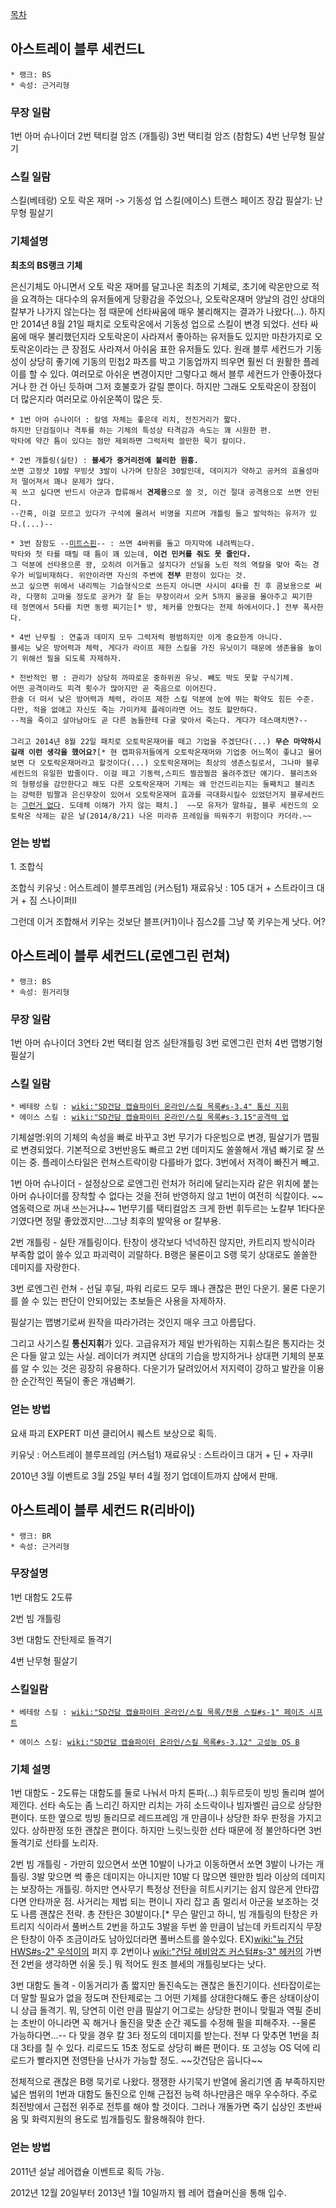 [[목차]]
== 아스트레이 블루 세컨드L ==
 * 랭크: BS
 * 속성: 근거리형
=== 무장 일람 ===
1번 아머 슈나이더
2번 택티컬 암즈 (개틀링)
3번 택티컬 암즈 (참함도)
4번 난무형 필살기

=== 스킬 일람 ===
스킬(베테랑) 오토 락온 재머 -> 기동성 업
스킬(에이스) 트랜스 페이즈 장갑
필살기: 난무형 필살기

=== 기체설명 ===
'''최초의 BS랭크 기체'''

은신기체도 아니면서 오토 락온 재머를 달고나온 최초의 기체로, 초기에 락온만으로 적을 요격하는 대다수의 유저들에게 당황감을 주었으나, 오토락온재머 양날의 검인 상대의 칼부가 나가지 않는다는 점 때문에 선타싸움에 매우 불리해지는 결과가 나왔다(...). 하지만 2014년 8월 21일 패치로 오토락온에서 기동성 업으로 스킬이 변경 되었다. 선타 싸움에 매우 불리했던지라 오토락온이 사라져서 좋아하는 유저들도 있지만 마찬가지로 오토락온이라는 큰 장점도 사라져서 아쉬움 표한 유저들도 있다. 원래 블루 세컨드가 기동성이 상당히 좋기에 기동의 민첩2 파츠를 박고 기동업까지 띄우면 훨씬 더 원활한 플레이를 할 수 있다. 여러모로 아쉬운 변경이지만 그렇다고 해서 블루 세컨드가 안좋아졌다거나 한 건 아닌 듯하며 그저 호불호가 갈릴 뿐이다. 하지만 그래도 오토락온이 장점이 더 많은지라 여러모로 아쉬운쪽이 많은 듯.

 * 1번 아머 슈나이더 : 칼뎀 자체는 좋은데 리치, 전진거리가 짧다.
 하지만 단검질이나 격투를 하는 기체의 특성상 타격감과 속도는 꽤 시원한 편.
 막타에 약간 틈이 있다는 점만 제외하면 그럭저럭 쓸만한 묵기 칼이다.

 * 2번 개틀링(실탄) : '''블세가 중거리전에 불리한 원흉.'''
 쏘면 고정샷 10발 무빙샷 3발이 나가며 탄창은 30발인데, 데미지가 약하고 공커의 효율성마저 떨어져서 꽤나 문제가 많다.
 꼭 쓰고 싶다면 반드시 아군과 합류해서 '''견제용'''으로 쓸 것, 이건 절대 공격용으로 쓰면 안된다.
 --간혹, 이걸 모르고 있다가 구석에 몰려서 비명을 지르며 개틀링 들고 발악하는 유저가 있다.(...)--

 * 3번 참함도 --[[미트스핀]]-- : 쓰면 4바퀴를 돌고 마지막에 내려찍는다.
 막타와 첫 타를 때릴 때 틈이 꽤 있는데, '''이건 민커를 줘도 못 줄인다.'''
 그 덕분에 선타용으론 꽝, 오히려 이거들고 설치다가 선딜을 노린 적의 역칼을 맞아 죽는 경우가 비일비재하다. 위안이라면 자신의 주변에 '''전부''' 판정이 있다는 것.
 쓰고 싶으면 위에서 내리찍는 기습형식으로 쓰든지 아니면 사시미 4타를 친 후 콤보용으로 써라, 다행히 고마울 정도로 공커가 잘 듣는 무장이라서 오커 5까지 올공을 몰아주고 찌기한테 정면에서 5타를 치면 동랭 찌기는[* 방, 체커를 안줬다는 전제 하에서이다.] 전부 폭사한다.

 * 4번 난무필 : 연출과 데미지 모두 그럭저럭 평범하지만 이게 중요한게 아니다.
 블세는 낮은 방어력과 체력, 게다가 라이프 제한 스킬을 가진 유닛이기 때문에 생존율을 높이기 위해선 필을 되도록 자제하자.

 * 전반적인 평 : 관리가 상당히 까따로운 중하위권 유닛. 빼도 박도 못할 구식기체.
 어떤 공격이라도 피격 횟수가 많아지만 곧 죽음으로 이어진다.
 한술 더 떠서 낮은 방어력과 체력, 라이프 제한 스킬 덕분에 눈에 뛰는 확약도 힘든 수준.
 다만, 적을 없애고 자신도 죽는 가미카제 플레이라면 어느 정도 할만하다.
 --적을 죽이고 살아남아도 곧 다른 놈들한테 다굴 맞아서 죽는다. 게다가 데스매치면?--
 
 그리고 2014년 8월 22일 패치로 오토락온재머를 떼고 기업을 주겠단다(...) '''무슨 마약하시길래 이런 생각을 했어요?'''[* 현 캡파유저들에게 오토락온재머와 기업중 어느쪽이 좋냐고 물어보면 다 오토락온재머라고 할것이다(...) 오토락온재머는 최상의 생존스킬로서, 그나마 블루세컨드의 유일한 밥줄이다. 이걸 떼고 기동력,스피드 찔끔찔끔 올려주겠단 얘기다. 블리츠와의 형평성을 감안한다고 해도 다른 오토락온재머 기체는 왜 안건드리는지는 둘째치고 블리츠는 강력한 빔짤과 은신무장이 있어서 오토락온재머 효과를 극대화시킬수 있었던거지 블루세컨드는 [[그런거 없다]]. 도데체 이해가 가지 않는 패치.]  ~~모 유저가 말하길, 블루 세컨드의 오토락온 삭제는 같은 날(2014/8/21) 나온 미라쥬 프레임을 띄워주기 위함이다 카더라.~~

=== 얻는 방법 ===
1. 조합식

조합식 키유닛 : 어스트레이 블루프레임 (커스텀1)
재료유닛 : 105 대거 + 스트라이크 대거 + 짐 스나이퍼II

그런데 이거 조합해서 키우는 것보단 블프(커1)이나 짐스2를 그냥 쭉 키우는게 낫다. 어?

== 아스트레이 블루 세컨드L(로엔그린 런쳐) ==
 * 랭크: BS
 * 속성: 원거리형
=== 무장 일람 ===
1번 아머 슈나이더 3연타
2번 택티컬 암즈 실탄개틀링
3번 로엔그린 런처
4번 맵병기형 필살기

=== 스킬 일람 ===
 * 베테랑 스킬 : [[wiki:"SD건담 캡슐파이터 온라인/스킬 목록#s-3.4" 통신 지휘]]
 * 에이스 스킬 : [[wiki:"SD건담 캡슐파이터 온라인/스킬 목록#s-3.15"공격력 업]]

기체설명:위의 기체의 속성을 빠로 바꾸고 3번 무기가 다운빔으로 변경, 필살기가 맵필로 변경되었다. 기본적으로 3번반응도 빠르고 2번 데미지도 쏠쏠해서 개념 빠기로 잘 쓰이는 중. 플레이스타일은 런쳐스트락이랑 다를바가 없다. 3번에서 저격이 빠진거 빼고. 

1번 아머 슈나이더 
- 설정상으로 로엔그린 런처가 허리에 달리는지라 같은 위치에 붙는 아머 슈나이더를 장착할 수 없다는 것을 전혀 반영하지 않고 1번이 여전히 식칼이다. ~~염동력으로 꺼내 쓰는거냐~~ 1번무기를 택티컬암즈 크게 한번 휘두르는 노칼부 1타다운기였다면 정말 좋았겠지만...그냥 최후의 발악용 or 칼부용.

2번 개틀링
- 실탄 개틀링이다. 탄창이 생각보다 넉넉하진 않지만, 카트리지 방식이라 부족함 없이 쓸수 있고 파괴력이 괴랄하다. B랭은 물론이고 S랭 묵기 상대로도 쏠쏠한 데미지를 자랑한다.

3번 로엔그린 런쳐
- 선딜 후딜, 파워 리로드 모두 꽤나 괜찮은 편인 다운기. 물론 다운기를 쓸 수 있는 판단이 안되어있는 초보들은 사용을 자제하자.

필살기는 맵병기로써 원작을 따라가려는 것인지 매우 크고 아름답다.

그리고 사기스킬 '''통신지휘'''가 있다. 고급유저가 제일 반가워하는 지휘스킬은 통지라는 것은 다들 알고 있는 사실. 레이더가 켜지면 상대의 기습을 방지하거나 상대편 기체의 분포를 알 수 있는 것은 굉장히 유용하다. 다운기가 달려있어서 저지력이 강하고 발칸을 이용한 순간적인 폭딜이 좋은 개념빠기.

=== 얻는 방법 ===
요새 파괴 EXPERT 미션 클리어시 퀘스트 보상으로 획득.

키유닛 : 어스트레이 블루프레임 (커스텀1)
재료유닛 : 스트라이크 대거 + 딘 + 자쿠II

2010년 3월 이벤트로 3월 25일 부터 4월 정기 업데이트까지 샵에서 판매.

== 아스트레이 블루 세컨드 R(리바이) ==
 * 랭크: BR
 * 속성: 근거리형
=== 무장설명 ===
1번 대함도 2도류

2번 빔 개틀링

3번 대함도 잔탄제로 돌격기

4번 난무형 필살기

=== 스킬일람 ===
 * 베테랑 스킬 : [[wiki:"SD건담 캡슐파이터 온라인/스킬 목록/전용 스킬#s-1" 페이즈 시프트]]

 * 에이스 스킬: [[wiki:"SD건담 캡슐파이터 온라인/스킬 목록#s-3.12" 고성능 OS B]]

=== 기체 설명 ===
1번 대함도 
- 2도류는 대함도를 둘로 나눠서 마치 톤파(...) 휘두르듯이 빙빙 돌리며 썰어제낀다. 선타 속도는 좀 느리긴 하지만 리치는 가히 소드락이나 빔자벨린 급으로 상당한 편이다. 또한 옆으로 빙빙 돌리므로 레드프레임 개 만큼이나 상당한 좌우 판정을 가지고 있다. 상하판정 또한 괜찮은 편이다. 하지만 느릿느릿한 선타 때문에 정 불안하다면 3번 돌격기로 선타를 노리자.

2번 빔 개틀링
- 가만히 있으면서 쏘면 10발이 나가고 이동하면서 쏘면 3발이 나가는 개틀링. 3발 맞으면 썩 좋은 데미지는 아니지만 10발 다 많으면 웬만한 빔라 이상의 데미지는 보장하는 개틀링. 하지만 연사무기 특정상 전탄을 히트시키기는 쉽지 않은게 안타깝다면 안타까운 점. 사거리는 제법 되는 편이니 자리 잡고 좀 멀리서 아군을 보조하는 것도 나름 괜찮은 전략. 총 잔탄은 30발이다.[* 무슨 말인고 하니, 빔 개틀링의 탄창은 카트리지 식이라서 풀버스트 2번을 하고도 3발을 두번 쏠 만큼이 남는데 카트리지식 무장은 탄창이 아주 조금이라도 남아있더라면 풀버스트를 쓸수있다. EX)[[wiki:"뉴 건담 HWS#s-2" 우석이]]의 퍼지 후 2번이나 [[wiki:"건담 헤비암즈 커스텀#s-3" 헤커]]의 가변 전 2번을 생각하면 쉬울 듯.] 뭐 적어도 원조 블세의 개틀링보다는 낫다.

3번 대함도 돌격
- 이동거리가 좀 짧지만 돌진속도는 괜찮은 돌진기이다. 선타잡이로는 더 말할 필요가 없을 정도며 잔탄제로는 그 어떤 기체를 상대한다해도 좋은 상태이상이니 상급 돌격기. 뭐, 당연히 이런 만큼 필살기 어그로는 상당한 편이니 맞필과 역필 준비는 초반이 아니라면 꼭 해거나 돌진을 맞춘 순간 궤도를 수정해 필을 피해주자. --물론 가능하다면...-- 다 맞을 경우 칼 3타 정도의 데미지를 받는다. 전부 다 맞추면 1번을 최대 3타를 칠 수 있다. 리로드도 15초 정도로 상당히 빠른 편이다. 또 고성능 OS 덕에 리로드가 빨라지면 전영탄을 난사가 가능할 정도. ~~갓건담은 웁니다~~

전체적으로 괜찮은 B랭 묵기로 나왔다.
쟁쟁한 사기묵기 반열에 올리기엔 좀 부족하지만 넓은 범위의 1번과 대함도 돌진으로 인해 근접전 능력 하나만큼은 매우 우수하다. 주로 최전방에서 근접전 위주로 전투를 해야 할 것이다. 그러나 개돌가면 죽기 십상인 초반싸움 및 화력지원의 용도로 빔개틀링도 활용해줘야 한다.

=== 얻는 방법 ===
2011년 설날 레어캡슐 이벤트로 획득 가능.

2012년 12월 20일부터 2013년 1월 10일까지 웹 레어 캡슐머신을 통해 입수.
